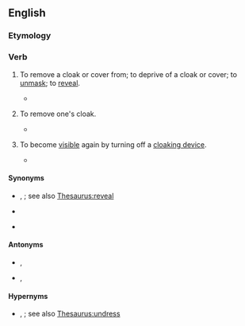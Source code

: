 ==English==

===Etymology===
{{prefix|en|un|cloak}}

===Verb===
{{en-verb}}

# {{lb|en|transitive}} To remove a cloak or cover from; to deprive of a cloak or cover; to [[unmask]]; to [[reveal]].
#* {{quote-book|en|year=1671|first=Richard|last=Allestree|title=The Gentleman's Calling|pageurl=https://books.google.com/books?id=LsA6AQAAMAAJ&pg=PA124|page=124|passage=And will none have so much Charity, so much Zeal for publick Concern, as to '''uncloak''' this Impostour, and shew the dazled World what it is it thus bows to?}}
# {{lb|en|intransitive}} To remove one's cloak.
#* {{quote-book|en|year=1826|first=Allan|last=Cunningham|title=Paul Jones: A Romance|volume=2|pageurl=https://books.google.com/books?id=fHn-wJG36iQC&pg=PA38|page=38|passage=Nay, but my fireside's not the deck—I am mistress here; so let me '''uncloak''' thee." She seized his cloak, and, not without a slight resistance on his part, unclasped the collar, and threw it aside.}}
# {{lb|en|intransitive|science fiction}} To become [[visible]] again by turning off a [[cloaking device]].
#* {{quote-book|en|year=2011|first=David|last=Mack|title=Rise Like Lions|series=Star Trek: Mirror Universe|passage=Don't try to target the Klingons as they '''uncloak''', you won't have time. Just use the phasers to make a nofly zone between us and the Takagi.}}

====Synonyms====
* {{sense|reveal}} {{l|en|expose}}, {{l|en|uncover}};  see also [[Thesaurus:reveal]]
* {{sense|remove one's cloak}}
* {{sense|become visible again}} {{l|en|decloak}}

====Antonyms====
* {{sense|all}} {{l|en|becloak}}, {{l|en|cloak}}
* {{sense|reveal}} {{l|en|cover}}, {{l|en|hide}}

====Hypernyms====
* {{sense|remove one's cloak}} {{l|en|divest}}, {{l|en|doff}}; see also [[Thesaurus:undress]]